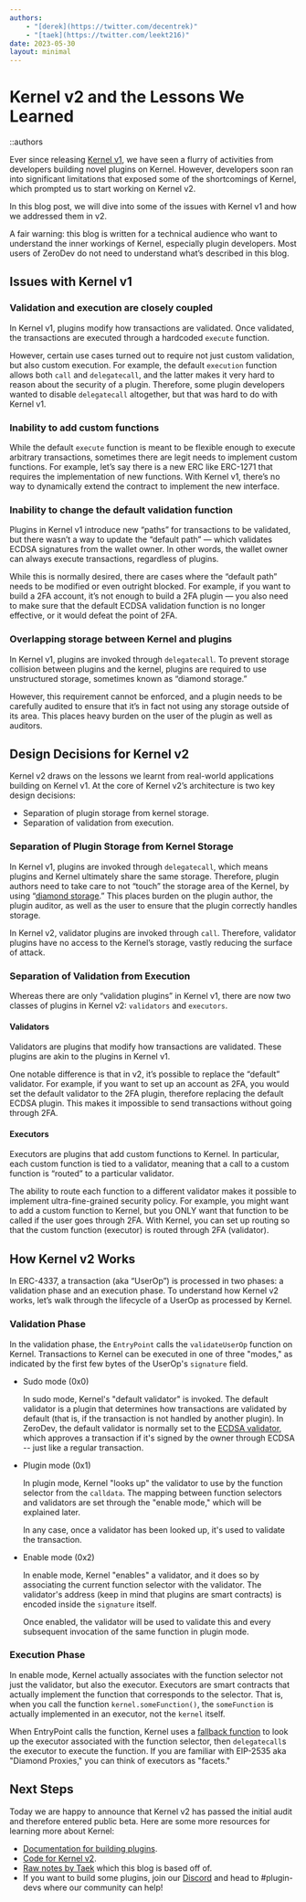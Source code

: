 ```yaml
---
authors:
    - "[derek](https://twitter.com/decentrek)"
    - "[taek](https://twitter.com/leekt216)"
date: 2023-05-30
layout: minimal
---
```


# Kernel v2 and the Lessons We Learned

::authors

Ever since releasing [Kernel v1](https://twitter.com/zerodev_app/status/1650936162436128769), we have seen a flurry of activities from developers building novel plugins on Kernel.  However, developers soon ran into significant limitations that exposed some of the shortcomings of Kernel, which prompted us to start working on Kernel v2.

In this blog post, we will dive into some of the issues with Kernel v1 and how we addressed them in v2.

A fair warning: this blog is written for a technical audience who want to understand the inner workings of Kernel, especially plugin developers.  Most users of ZeroDev do not need to understand what’s described in this blog.

## Issues with Kernel v1

### Validation and execution are closely coupled

In Kernel v1, plugins modify how transactions are validated.  Once validated, the transactions are executed through a hardcoded `execute` function.

However, certain use cases turned out to require not just custom validation, but also custom execution.  For example, the default `execution` function allows both `call` and `delegatecall`, and the latter makes it very hard to reason about the security of a plugin.  Therefore, some plugin developers wanted to disable `delegatecall` altogether, but that was hard to do with Kernel v1.

### Inability to add custom functions

While the default `execute` function is meant to be flexible enough to execute arbitrary transactions, sometimes there are legit needs to implement custom functions.  For example, let’s say there is a new ERC like ERC-1271 that requires the implementation of new functions.  With Kernel v1, there’s no way to dynamically extend the contract to implement the new interface.

### Inability to change the default validation function

Plugins in Kernel v1 introduce new “paths” for transactions to be validated, but there wasn’t a way to update the “default path” — which validates ECDSA signatures from the wallet owner.  In other words, the wallet owner can always execute transactions, regardless of plugins.

While this is normally desired, there are cases where the “default path” needs to be modified or even outright blocked.  For example, if you want to build a 2FA account, it’s not enough to build a 2FA plugin — you also need to make sure that the default ECDSA validation function is no longer effective, or it would defeat the point of 2FA.

### Overlapping storage between Kernel and plugins

In Kernel v1, plugins are invoked through `delegatecall`.  To prevent storage collision between plugins and the kernel, plugins are required to use unstructured storage, sometimes known as “diamond storage.”

However, this requirement cannot be enforced, and a plugin needs to be carefully audited to ensure that it’s in fact not using any storage outside of its area.  This places heavy burden on the user of the plugin as well as auditors.

## Design Decisions for Kernel v2

Kernel v2 draws on the lessons we learnt from real-world applications building on Kernel v1.  At the core of Kernel v2’s architecture is two key design decisions:

- Separation of plugin storage from kernel storage.
- Separation of validation from execution.

### Separation of Plugin Storage from Kernel Storage

In Kernel v1, plugins are invoked through `delegatecall`, which means plugins and Kernel ultimately share the same storage.  Therefore, plugin authors need to take care to not “touch”  the storage area of the Kernel, by using “[diamond storage](https://dev.to/mudgen/how-diamond-storage-works-90e).”  This places burden on the plugin author, the plugin auditor, as well as the user to ensure that the plugin correctly handles storage.

In Kernel v2, validator plugins are invoked through `call`.  Therefore, validator plugins have no access to the Kernel’s storage, vastly reducing the surface of attack.

### Separation of Validation from Execution

Whereas there are only “validation plugins” in Kernel v1, there are now two classes of plugins in Kernel v2: `validators` and `executors`.

#### Validators

Validators are plugins that modify how transactions are validated.  These plugins are akin to the plugins in Kernel v1.

One notable difference is that in v2, it’s possible to replace the “default” validator.  For example, if you want to set up an account as 2FA, you would set the default validator to the 2FA plugin, therefore replacing the default ECDSA plugin.  This makes it impossible to send transactions without going through 2FA.

#### Executors

Executors are plugins that add custom functions to Kernel.  In particular, each custom function is tied to a validator, meaning that a call to a custom function is “routed” to a particular validator.

The ability to route each function to a different validator makes it possible to implement ultra-fine-grained security policy.  For example, you might want to add a custom function to Kernel, but you ONLY want that function to be called if the user goes through 2FA.  With Kernel, you can set up routing so that the custom function (executor) is routed through 2FA (validator).

## How Kernel v2 Works

In ERC-4337, a transaction (aka “UserOp”) is processed in two phases: a validation phase and an execution phase.  To understand how Kernel v2 works, let’s walk through the lifecycle of a UserOp as processed by Kernel.

### Validation Phase

In the validation phase, the `EntryPoint` calls the `validateUserOp` function on Kernel. Transactions to Kernel can be executed in one of three "modes," as indicated by the first few bytes of the UserOp's `signature` field.

- Sudo mode (0x0)
    
    In sudo mode, Kernel's "default validator" is invoked. The default validator is a plugin that determines how transactions are validated by default (that is, if the transaction is not handled by another plugin). In ZeroDev, the default validator is normally set to the [ECDSA validator](https://github.com/zerodevapp/kernel/blob/main/src/validator/ECDSAValidator.sol), which approves a transaction if it's signed by the owner through ECDSA -- just like a regular transaction.
    
- Plugin mode (0x1)
    
    In plugin mode, Kernel "looks up" the validator to use by the function selector from the `calldata`. The mapping between function selectors and validators are set through the "enable mode," which will be explained later.
    
    In any case, once a validator has been looked up, it's used to validate the transaction.
    
- Enable mode (0x2)
    
    In enable mode, Kernel "enables" a validator, and it does so by associating the current function selector with the validator. The validator's address (keep in mind that plugins are smart contracts) is encoded inside the `signature` itself.
    
    Once enabled, the validator will be used to validate this and every subsequent invocation of the same function in plugin mode.
    

### Execution Phase

In enable mode, Kernel actually associates with the function selector not just the validator, but also the executor. Executors are smart contracts that actually implement the function that corresponds to the selector. That is, when you call the function `kernel.someFunction()`, the `someFunction` is actually implemented in an executor, not the `kernel` itself.

When EntryPoint calls the function, Kernel uses a [fallback function](https://docs.soliditylang.org/en/v0.8.20/contracts.html#fallback-function) to look up the executor associated with the function selector, then `delegatecall`s the executor to execute the function. If you are familiar with EIP-2535 aka "Diamond Proxies," you can think of executors as "facets."

## Next Steps

Today we are happy to announce that Kernel v2 has passed the initial audit and therefore entered public beta.  Here are some more resources for learning more about Kernel:

- [Documentation for building plugins](https://docs.zerodev.app/extend-wallets/overview).
- [Code for Kernel v2](https://github.com/zerodevapp/kernel).
- [Raw notes by Taek](https://hackmd.io/joe9mwzPRCCA5Mw0JVWzBw) which this blog is based off of.
- If you want to build some plugins, join our [Discord](https://discord.gg/KS9MRaTSjx) and head to #plugin-devs where our community can help!